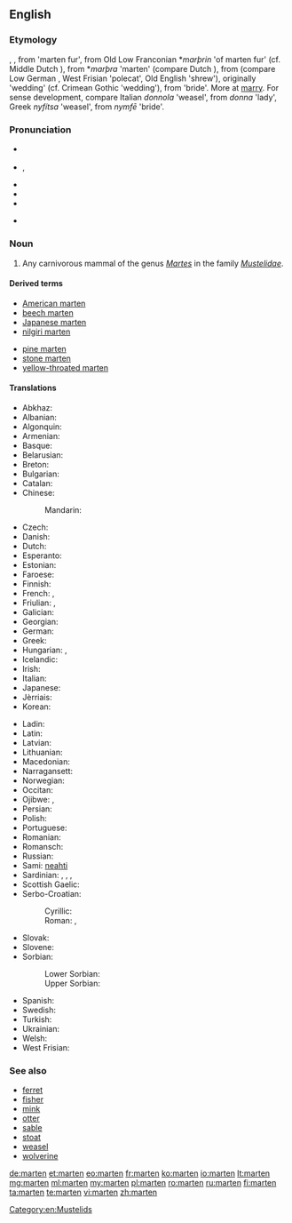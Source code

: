 {{also|Marten|Mårten}}
==English==
{{rfi}}
{{wikipedia}}
{{wikispecies|Martes}}
===Etymology===
{{etyl|enm}} {{term|martren|lang=enm}}, {{term|martryn|lang=enm}}, from {{etyl|xno}} {{term|martrine|lang=fro}} 'marten fur', from Old Low Franconian *''marþrin'' 'of marten fur' (cf. Middle Dutch {{term|martren|lang=dum}}), from *''marþra'' 'marten' (compare Dutch {{term|marter|lang=nl}}), from {{etyl|gem-pro|en}} {{recons|marþuz|lang=gem-pro}} (compare Low German {{term||Mort}}, West Frisian {{term|murd|lang=fy}} 'polecat', Old English {{term|mearþ|lang=ang}} 'shrew'), originally 'wedding' (cf. Crimean Gothic {{term||marzus}} 'wedding'), from {{etyl|ine-pro|en}} {{recons|martus|lang=ine-pro}} 'bride'. More at [[marry]]. For sense development, compare Italian ''donnola'' 'weasel', from ''donna'' 'lady', Greek ''nyfítsa'' 'weasel', from ''nymfē'' 'bride'.

===Pronunciation===
* {{a|UK}} {{IPA|/ˈmɑː(ɹ).tɪn/|/ˈmɑː(ɹ).tən/}}
* {{a|US}} {{IPA|/ˈmɑtən/}}, {{X-SAMPA|/"mAr\t@n/}}
* {{audio|En-us-marten.ogg|Audio (US)}}
* {{hyphenation|mar|ten}}
* {{rhymes|ɑː(ɹ)tɪn}}
* {{homophones|martin|Martin}} {{qualifier|in some accents}}

===Noun===
{{en-noun}}

# Any carnivorous mammal of the genus ''[[Martes]]'' in the family ''[[Mustelidae]]''.

====Derived terms====
{{rel-top|terms derived from ''marten''}}
* [[American marten]]
* [[beech marten]]
* [[Japanese marten]]
* [[nilgiri marten]]
{{rel-mid}}
* [[pine marten]]
* [[stone marten]]
* [[yellow-throated marten]]
{{rel-bottom}}

====Translations====
{{trans-top|mammal}}
* Abkhaz: {{t-|ab|цыҕ|tr=cyġ|sc=Cyrl}}
* Albanian: {{t-|sq|zardafi}}
* Algonquin: {{tø|alq|wàbicèsè}}
* Armenian: {{t+|hy|կզաքիս|tr=kzak'is}}
* Basque: {{t-|eu|lepahori}}
* Belarusian: {{t-|be|куніца|f|tr=kuníca}}
* Breton: {{t+|br|mart}}
* Bulgarian: {{t-|bg|бялка|f|tr=bjálka}}
* Catalan: {{t+|ca|marta|f}}
* Chinese:
*: Mandarin: {{t|cmn|貂|tr=diāo|sc=Hani}}
* Czech: {{t+|cs|kuna|f}}
* Danish: {{t-|da|mår}}
* Dutch: {{t+|nl|marter|m}}
* Esperanto: {{t-|eo|marteso}}
* Estonian: {{t-|et|nugis}}
* Faroese: {{t-|fo|márur}}
* Finnish: {{t+|fi|näätä}}
* French: {{t+|fr|marte|f}}, {{t+|fr|martre|f}}
* Friulian: {{tø|fur|mardar}}, {{tø|fur|martar}}
* Galician: {{t-|gl|marta|f}}
* Georgian: {{t-|ka|კვერნა|tr=kverna|sc=Geor}}
* German: {{t+|de|Marder|m}}
* Greek: {{t-|el|δενδροκούναβο|tr=dendrokúnavo}}
* Hungarian: {{t-|hu|nyuszt}}, {{t+|hu|nyest}}
* Icelandic: {{t+|is|mörður}}
* Irish: {{t+|ga|cat crainn}}
* Italian: {{t+|it|martora|f}}
* Japanese: {{t+|ja|テン|tr=ten|sc=Jpan}}
* Jèrriais: {{tø|roa-jer|martre|f}}
* Korean: {{t+|ko|담비|tr=dam bi|sc=Kore}}
{{trans-mid}}
* Ladin: {{tø|lld|meder}}
* Latin: {{t-|la|martes|f}}
* Latvian: {{t-|lv|cauna|f}}
* Lithuanian: {{t+|lt|kiaunė|f}}
* Macedonian: {{t-|mk|куна|f|tr=kúna}}
* Narragansett: {{tø|xnt|wappenagh}}
* Norwegian: {{t-|no|mår}}
* Occitan: {{t-|oc|marta}}
* Ojibwe: {{tø|oj|waabizheshi}}, {{tø|oj|waabizheshiwag|p}}
* Persian: {{t+|fa|سمور|tr=samur}}
* Polish: {{t+|pl|kuna|f}}
* Portuguese: {{t+|pt|marta}}
* Romanian: {{t-|ro|jder}}
* Romansch: {{tø|rom|fiergna}}
* Russian: {{t+|ru|куница|f|tr=kuníca}}
* Sami: [[neahti]]
* Sardinian: {{t-|sc|schirri}}, {{t-|sc|isbirru}}, {{t-|sc|marta}}, {{t-|sc|martzu}}
* Scottish Gaelic: {{t-|gd|taghan}}
* Serbo-Croatian:
*: Cyrillic: {{t-|sh|куна|f|sc=Cyrl}}
*: Roman: {{t-|sh|kuna|f}}, {{t-|sh|cibetka|f}}
* Slovak: {{t-|sk|kuna|f}}
* Slovene: {{t+|sl|kuna|f}}
* Sorbian:
*: Lower Sorbian: {{tø|dsb|kuna|f}}
*: Upper Sorbian: {{t-|hsb|kuna|f}}
* Spanish: {{t-|es|marta|f}}
* Swedish: {{t-|sv|mård}}
* Turkish: {{t+|tr|sansar}}
* Ukrainian: {{t-|uk|куниця|f|tr=kunýcja}}
* Welsh: {{t-|cy|bele}}
* West Frisian: {{t-|fy|marter}}
{{trans-bottom}}

===See also===
* [[ferret]]
* [[fisher]]
* [[mink]]
* [[otter]]
* [[sable]]
* [[stoat]]
* [[weasel]]
* [[wolverine]]

[[Category:en:Mustelids]]

[[de:marten]]
[[et:marten]]
[[eo:marten]]
[[fr:marten]]
[[ko:marten]]
[[io:marten]]
[[lt:marten]]
[[mg:marten]]
[[ml:marten]]
[[my:marten]]
[[pl:marten]]
[[ro:marten]]
[[ru:marten]]
[[fi:marten]]
[[ta:marten]]
[[te:marten]]
[[vi:marten]]
[[zh:marten]]